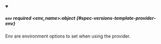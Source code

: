


<details className="config-field" data-expandable="true" open>
<summary>

##### `env` <span className="config-field-required" data-required="false">required</span> <span className="config-field-type">&lt;env_name&gt;:object</span> <span className="config-field-default"></span> <span className="config-field-enum"></span> {#spec-versions-template-provider-env}

Env are environment options to set when using the provider.

</summary>

<PartialEnvreference />


</details>
